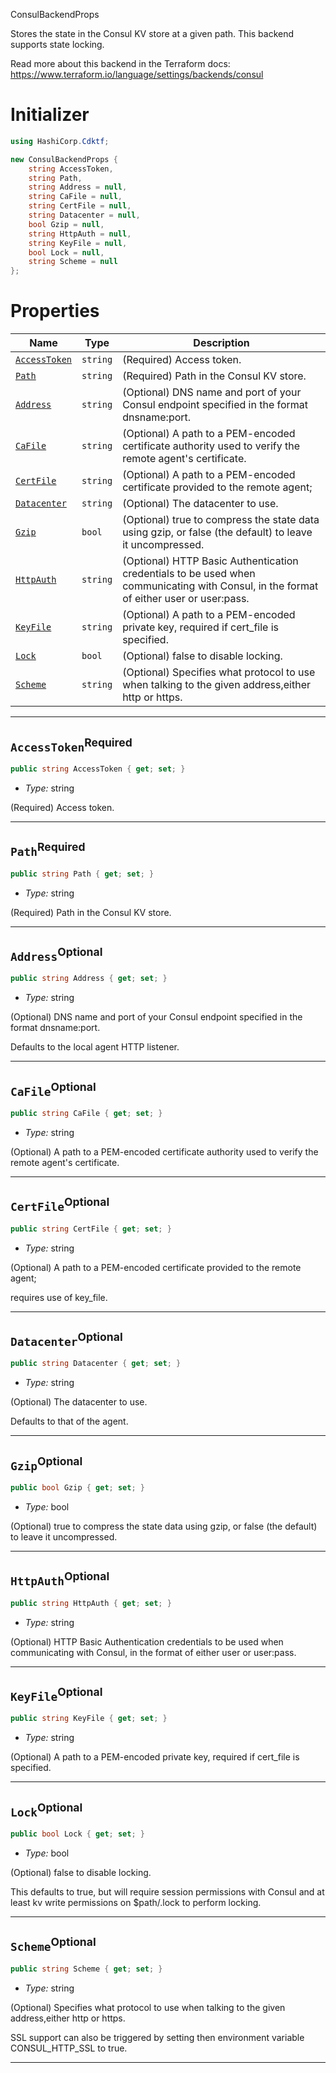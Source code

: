  ConsulBackendProps <a name="ConsulBackendProps" id="cdktf.ConsulBackendProps"></a>

Stores the state in the Consul KV store at a given path. This backend supports state locking.

Read more about this backend in the Terraform docs:
https://www.terraform.io/language/settings/backends/consul

# Initializer <a name="Initializer" id="cdktf.ConsulBackendProps.Initializer"></a>

```csharp
using HashiCorp.Cdktf;

new ConsulBackendProps {
    string AccessToken,
    string Path,
    string Address = null,
    string CaFile = null,
    string CertFile = null,
    string Datacenter = null,
    bool Gzip = null,
    string HttpAuth = null,
    string KeyFile = null,
    bool Lock = null,
    string Scheme = null
};
```

# Properties <a name="Properties" id="Properties"></a>

| **Name** | **Type** | **Description** |
| --- | --- | --- |
| <code><a href="#cdktf.ConsulBackendProps.property.accessToken">AccessToken</a></code> | <code>string</code> | (Required) Access token. |
| <code><a href="#cdktf.ConsulBackendProps.property.path">Path</a></code> | <code>string</code> | (Required) Path in the Consul KV store. |
| <code><a href="#cdktf.ConsulBackendProps.property.address">Address</a></code> | <code>string</code> | (Optional) DNS name and port of your Consul endpoint specified in the format dnsname:port. |
| <code><a href="#cdktf.ConsulBackendProps.property.caFile">CaFile</a></code> | <code>string</code> | (Optional) A path to a PEM-encoded certificate authority used to verify the remote agent's certificate. |
| <code><a href="#cdktf.ConsulBackendProps.property.certFile">CertFile</a></code> | <code>string</code> | (Optional) A path to a PEM-encoded certificate provided to the remote agent; |
| <code><a href="#cdktf.ConsulBackendProps.property.datacenter">Datacenter</a></code> | <code>string</code> | (Optional) The datacenter to use. |
| <code><a href="#cdktf.ConsulBackendProps.property.gzip">Gzip</a></code> | <code>bool</code> | (Optional) true to compress the state data using gzip, or false (the default) to leave it uncompressed. |
| <code><a href="#cdktf.ConsulBackendProps.property.httpAuth">HttpAuth</a></code> | <code>string</code> | (Optional) HTTP Basic Authentication credentials to be used when communicating with Consul, in the format of either user or user:pass. |
| <code><a href="#cdktf.ConsulBackendProps.property.keyFile">KeyFile</a></code> | <code>string</code> | (Optional) A path to a PEM-encoded private key, required if cert_file is specified. |
| <code><a href="#cdktf.ConsulBackendProps.property.lock">Lock</a></code> | <code>bool</code> | (Optional) false to disable locking. |
| <code><a href="#cdktf.ConsulBackendProps.property.scheme">Scheme</a></code> | <code>string</code> | (Optional) Specifies what protocol to use when talking to the given address,either http or https. |

---

## `AccessToken`<sup>Required</sup> <a name="AccessToken" id="cdktf.ConsulBackendProps.property.accessToken"></a>

```csharp
public string AccessToken { get; set; }
```

- *Type:* string

(Required) Access token.

---

## `Path`<sup>Required</sup> <a name="Path" id="cdktf.ConsulBackendProps.property.path"></a>

```csharp
public string Path { get; set; }
```

- *Type:* string

(Required) Path in the Consul KV store.

---

## `Address`<sup>Optional</sup> <a name="Address" id="cdktf.ConsulBackendProps.property.address"></a>

```csharp
public string Address { get; set; }
```

- *Type:* string

(Optional) DNS name and port of your Consul endpoint specified in the format dnsname:port.

Defaults to the local agent HTTP listener.

---

## `CaFile`<sup>Optional</sup> <a name="CaFile" id="cdktf.ConsulBackendProps.property.caFile"></a>

```csharp
public string CaFile { get; set; }
```

- *Type:* string

(Optional) A path to a PEM-encoded certificate authority used to verify the remote agent's certificate.

---

## `CertFile`<sup>Optional</sup> <a name="CertFile" id="cdktf.ConsulBackendProps.property.certFile"></a>

```csharp
public string CertFile { get; set; }
```

- *Type:* string

(Optional) A path to a PEM-encoded certificate provided to the remote agent;

requires use of key_file.

---

## `Datacenter`<sup>Optional</sup> <a name="Datacenter" id="cdktf.ConsulBackendProps.property.datacenter"></a>

```csharp
public string Datacenter { get; set; }
```

- *Type:* string

(Optional) The datacenter to use.

Defaults to that of the agent.

---

## `Gzip`<sup>Optional</sup> <a name="Gzip" id="cdktf.ConsulBackendProps.property.gzip"></a>

```csharp
public bool Gzip { get; set; }
```

- *Type:* bool

(Optional) true to compress the state data using gzip, or false (the default) to leave it uncompressed.

---

## `HttpAuth`<sup>Optional</sup> <a name="HttpAuth" id="cdktf.ConsulBackendProps.property.httpAuth"></a>

```csharp
public string HttpAuth { get; set; }
```

- *Type:* string

(Optional) HTTP Basic Authentication credentials to be used when communicating with Consul, in the format of either user or user:pass.

---

## `KeyFile`<sup>Optional</sup> <a name="KeyFile" id="cdktf.ConsulBackendProps.property.keyFile"></a>

```csharp
public string KeyFile { get; set; }
```

- *Type:* string

(Optional) A path to a PEM-encoded private key, required if cert_file is specified.

---

## `Lock`<sup>Optional</sup> <a name="Lock" id="cdktf.ConsulBackendProps.property.lock"></a>

```csharp
public bool Lock { get; set; }
```

- *Type:* bool

(Optional) false to disable locking.

This defaults to true, but will require session permissions with Consul and
at least kv write permissions on $path/.lock to perform locking.

---

## `Scheme`<sup>Optional</sup> <a name="Scheme" id="cdktf.ConsulBackendProps.property.scheme"></a>

```csharp
public string Scheme { get; set; }
```

- *Type:* string

(Optional) Specifies what protocol to use when talking to the given address,either http or https.

SSL support can also be triggered by setting then environment variable CONSUL_HTTP_SSL to true.

---
